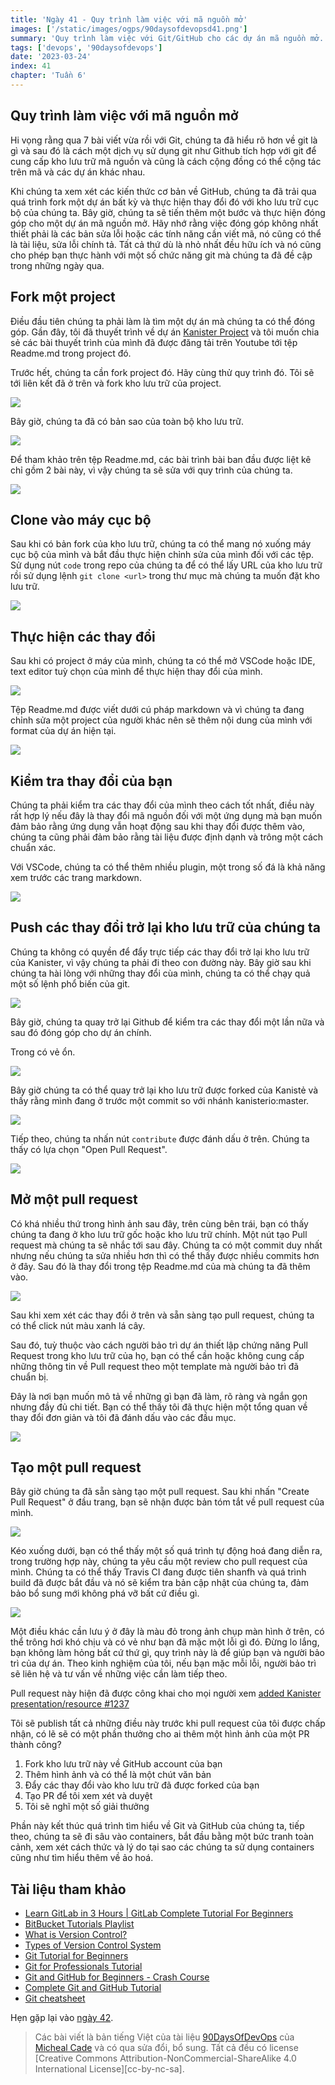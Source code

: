 ```yaml
---
title: 'Ngày 41 - Quy trình làm việc với mã nguồn mở'
images: ['/static/images/ogps/90daysofdevopsd41.png']
summary: 'Quy trình làm việc với Git/GitHub cho các dự án mã nguồn mở.'
tags: ['devops', '90daysofdevops']
date: '2023-03-24'
index: 41
chapter: 'Tuần 6'
---
```


<TOCInline toc={props.toc} asDisclosure />

## Quy trình làm việc với mã nguồn mở

Hi vọng rằng qua 7 bài viết vừa rồi với Git, chúng ta đã hiểu rõ hơn về git là gì và sau đó là cách một dịch vụ sử dụng git như Github tích hợp với git để cung cấp kho lưu trữ mã nguồn và cũng là cách cộng đồng có thể cộng tác trên mã và các dự án khác nhau.

Khi chúng ta xem xét các kiến thức cơ bản về GitHub, chúng ta đã trải qua quá trình fork một dự án bất kỳ và thực hiện thay đổi đó với kho lưu trữ cục bộ của chúng ta. Bây giờ, chúng ta sẽ tiến thêm một bước và thực hiện đóng góp cho một dự án mã nguồn mở. Hãy nhớ rằng việc đóng góp không nhất thiết phải là các bản sửa lỗi hoặc các tính năng cần viết mã, nó cũng có thể là tài liệu, sửa lỗi chính tả. Tất cả thứ dù là nhỏ nhất đều hữu ích và nó cũng cho phép bạn thực hành với một số chức năng git mà chúng ta đã đề cập trong những ngày qua.

## Fork một project

Điều đầu tiên chúng ta phải làm là tìm một dự án mà chúng ta có thể đóng góp. Gần đây, tôi đã thuyết trình về dự án [Kanister Project](https://github.com/kanisterio/kanister) và tôi muốn chia sẻ các bài thuyết trình của mình đã được đăng tải trên Youtube tới tệp Readme.md trong project đó.

Trước hết, chúng ta cần fork project đó. Hãy cùng thử quy trình đó. Tôi sẽ tới liên kết đã ở trên và fork kho lưu trữ của project.

![](/static/images/assets/Day41_Git1.png)

Bây giờ, chúng ta đã có bản sao của toàn bộ kho lưu trữ.

![](/static/images/assets/Day41_Git2.png)

Để tham khảo trên tệp Readme.md, các bài trình bài ban đầu được liệt kê chỉ gồm 2 bài này, vì vậy chúng ta sẽ sửa với quy trình của chúng ta.

![](/static/images/assets/Day41_Git3.png)

## Clone vào máy cục bộ

Sau khi có bản fork của kho lưu trữ, chúng ta có thể mang nó xuống máy cục bộ của mình và bắt đầu thực hiện chỉnh sửa của mình đối với các tệp. Sử dụng nút `code` trong repo của chúng ta để có thể lấy URL của kho lưu trữ rồi sử dụng lệnh `git clone <url>` trong thư mục mà chúng ta muốn đặt kho lưu trữ.

![](/static/images/assets/Day41_Git4.png)

## Thực hiện các thay đổi

Sau khi có project ở máy của mình, chúng ta có thể mở VSCode hoặc IDE, text editor tuỳ chọn của mình để thực hiện thay đổi của mình.

![](/static/images/assets/Day41_Git5.png)

Tệp Readme.md được viết dưới cú pháp markdown và vì chúng ta đang chỉnh sửa một project của người khác nên sẽ thêm nội dung của mình với format của dự án hiện tại.

![](/static/images/assets/Day41_Git6.png)

## Kiểm tra thay đổi của bạn

Chúng ta phải kiểm tra các thay đổi của mình theo cách tốt nhất, điều này rất hợp lý nếu đây là thay đổi mã nguồn đối với một ứng dụng mà bạn muốn đảm bảo rằng ứng dụng vẫn hoạt động sau khi thay đổi được thêm vào, chúng ta cũng phải đảm bảo rằng tài liệu được định dạnh và trông một cách chuẩn xác.

Với VSCode, chúng ta có thể thêm nhiều plugin, một trong số đá là khả năng xem trước các trang markdown.

![](/static/images/assets/Day41_Git7.png)

## Push các thay đổi trở lại kho lưu trữ của chúng ta

Chúng ta không có quyền để đẩy trực tiếp các thay đổi trở lại kho lưu trữ của Kanister, vì vậy chúng ta phải đi theo con đường này. Bây giờ sau khi chúng ta hài lòng với những thay đổi cùa mình, chúng ta có thể chạy quả một số lệnh phổ biến của git.

![](/static/images/assets/Day41_Git8.png)

Bây giờ, chúng ta quay trở lại Github để kiểm tra các thay đổi một lần nữa và sau đó đóng góp cho dự án chính.

Trong có vẻ ổn.

![](/static/images/assets/Day41_Git9.png)

Bây giờ chúng ta có thể quay trở lại kho lưu trữ được forked của Kanistẻ và thấy rằng mình đang ở trước một commit so với nhánh kanisterio:master.

![](/static/images/assets/Day41_Git10.png)

Tiếp theo, chúng ta nhấn nút `contribute` được đánh dấu ở trên. Chúng ta thấy có lựa chọn "Open Pull Request".

![](/static/images/assets/Day41_Git11.png)

## Mở một pull request

Có khá nhiều thứ trong hình ảnh sau đây, trên cùng bên trái, bạn có thấy chúng ta đang ở kho lưu trữ gốc hoặc kho lưu trữ chính. Một nút tạo Pull request mà chúng ta sẽ nhắc tới sau đây. Chúng ta có một commit duy nhất nhưng nếu chúng ta sửa nhiều hơn thì có thể thấy được nhiều commits hơn ở đây. Sau đó là thay đổi trong tệp Readme.md của mà chúng ta đã thêm vào.

![](/static/images/assets/Day41_Git12.png)

Sau khi xem xét các thay đổi ở trên và sẵn sàng tạo pull request, chúng ta có thể click nút màu xanh lá cây.

Sau đó, tuỳ thuộc vào cách người bảo trì dự án thiết lập chứng năng Pull Request trong kho lưu trữ của họ, bạn có thể cần hoặc không cung cấp những thông tin về Pull request theo một template mà người bảo trì đã chuẩn bị.

Đây là nơi bạn muốn mô tả về những gì bạn đã làm, rõ ràng và ngắn gọn nhưng đầy đủ chi tiết. Bạn có thể thấy tôi đã thực hiện một tổng quan về thay đổi đơn giản và tôi đã đánh dấu vào các đầu mục.

![](/static/images/assets/Day41_Git13.png)

## Tạo một pull request

Bây giờ chúng ta đã sẵn sàng tạo một pull request. Sau khi nhấn "Create Pull Request" ở đầu trang, bạn sẽ nhận được bản tóm tắt về pull request của mình.

![](/static/images/assets/Day41_Git14.png)

Kéo xuống dưới, bạn có thể thấy một số quá trình tự động hoá đang diễn ra, trong trường hợp này, chúng ta yêu cầu một review cho pull request của mình. Chúng ta có thể thấy Travis CI đang được tiên shanfh và quá trình build đã được bắt đầu và nó sẽ kiểm tra bản cập nhật của chúng ta, đảm bảo bổ sung mới không phá vỡ bất cứ điều gì.

![](/static/images/assets/Day41_Git15.png)

Một điều khác cần lưu ý ở đây là màu đỏ trong ảnh chụp màn hình ở trên, có thể trông hơi khó chịu và có vẻ như bạn đã mặc một lỗi gì đó. Đừng lo lắng, bạn không làm hỏng bất cứ thứ gì, quy trình này là để giúp bạn và người bảo trì của dự án. Theo kinh nghiệm của tôi, nếu bạn mặc mỗi lỗi, người bảo trì sẽ liên hệ và tư vấn về những việc cần làm tiếp theo.

Pull request này hiện đã được công khai cho mọi người xem [added Kanister presentation/resource #1237](https://github.com/kanisterio/kanister/pull/1237)

Tôi sẽ publish tất cả những điều này trước khi pull request của tôi được chấp nhận, có lẽ sẽ có một phần thưởng cho ai thêm một hình ảnh của một PR thành công?

1. Fork kho lưu trữ này về GitHub account của bạn
2. Thêm hình ảnh và có thể là một chút văn bản
3. Đẩy các thay đổi vào kho lưu trữ đã được forked của bạn
4. Tạo PR để tôi xem xét và duyệt
5. Tôi sẽ nghĩ một số giải thưởng

Phần này kết thúc quá trình tìm hiểu về Git và GitHub của chúng ta, tiếp theo, chúng ta sẽ đi sâu vào containers, bắt đầu bằng một bức tranh toàn cảnh, xem xét cách thức và lý do tại sao các chúng ta sử dụng containers cũng như tìm hiểu thêm về ảo hoá.

## Tài liệu tham khảo

- [Learn GitLab in 3 Hours | GitLab Complete Tutorial For Beginners](https://www.youtube.com/watch?v=8aV5AxJrHDg)
- [BitBucket Tutorials Playlist](https://www.youtube.com/watch?v=OMLh-5O6Ub8&list=PLaD4FvsFdarSyyGl3ooAm-ZyAllgw_AM5)
- [What is Version Control?](https://www.youtube.com/watch?v=Yc8sCSeMhi4)
- [Types of Version Control System](https://www.youtube.com/watch?v=kr62e_n6QuQ)
- [Git Tutorial for Beginners](https://www.youtube.com/watch?v=8JJ101D3knE&t=52s)
- [Git for Professionals Tutorial](https://www.youtube.com/watch?v=Uszj_k0DGsg)
- [Git and GitHub for Beginners - Crash Course](https://www.youtube.com/watch?v=RGOj5yH7evk&t=8s)
- [Complete Git and GitHub Tutorial](https://www.youtube.com/watch?v=apGV9Kg7ics)
- [Git cheatsheet](https://www.atlassian.com/git/tutorials/atlassian-git-cheatsheet)

Hẹn gặp lại vào [ngày 42](/courses/90-ngay-devops/ngay-42-buc-tranh-toan-canh-containers).

> Các bài viết là bản tiếng Việt của tài liệu [90DaysOfDevOps](https://github.com/MichaelCade/90DaysOfDevOps/tree/main/Days) của [Micheal Cade](https://twitter.com/MichaelCade1) và có qua sửa đổi, bổ sung. Tất cả đều có license [Creative Commons Attribution-NonCommercial-ShareAlike 4.0 International License][cc-by-nc-sa].
